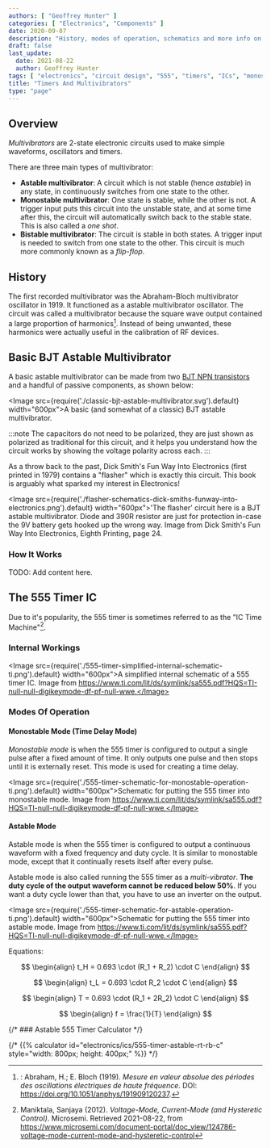 ```yaml
---
authors: [ "Geoffrey Hunter" ]
categories: [ "Electronics", "Components" ]
date: 2020-09-07
description: "History, modes of operation, schematics and more info on the timers and multivibrators."
draft: false
last_update:
  date: 2021-08-22
  author: Geoffrey Hunter
tags: [ "electronics", "circuit design", "555", "timers", "ICs", "monostable", "astable", "PWM", "duty cycle", "multivibrators", "BJT" ]
title: "Timers And Multivibrators"
type: "page"
---
```


## Overview

_Multivibrators_ are 2-state electronic circuits used to make simple waveforms, oscillators and timers.

There are three main types of multivibrator:

* **Astable multivibrator**: A circuit which is not stable (hence _astable_) in any state, in continuously switches from one state to the other.
* **Monostable multivibrator**: One state is stable, while the other is not. A trigger input puts this circuit into the unstable state, and at some time after this, the circuit will automatically switch back to the stable state. This is also called a _one shot_.
* **Bistable multivibrator**: The circuit is stable in both states. A trigger input is needed to switch from one state to the other. This circuit is much more commonly known as a _flip-flop_.

## History

The first recorded multivibrator was the Abraham-Bloch multivibrator oscillator in 1919. It functioned as a astable multivibrator oscillator. The circuit was called a multivibrator because the square wave output contained a large proportion of harmonics[^abraham-bloch-1919-paper]. Instead of being unwanted, these harmonics were actually useful in the calibration of RF devices.

## Basic BJT Astable Multivibrator

A basic astable multivibrator can be made from two [BJT NPN transistors](/electronics/components/transistors/bipolar-junction-transistors-bjts) and a handful of passive components, as shown below:

<Image src={require('./classic-bjt-astable-multivibrator.svg').default} width="600px">A basic (and somewhat of a classic) BJT astable multivibrator.</Image>

:::note
The capacitors do not need to be polarized, they are just shown as polarized as traditional for this circuit, and it helps you understand how the circuit works by showing the voltage polarity across each.
:::

As a throw back to the past, Dick Smith's Fun Way Into Electronics (first printed in 1979) contains a "flasher" which is exactly this circuit. This book is arguably what sparked my interest in Electronics!

<Image src={require('./flasher-schematics-dick-smiths-funway-into-electronics.png').default} width="600px">'The flasher' circuit here is a BJT astable multivibrator. Diode and 390R resistor are just for protection in-case the 9V battery gets hooked up the wrong way. Image from Dick Smith's Fun Way Into Electronics, Eighth Printing, page 24.</Image>

### How It Works

TODO: Add content here.

## The 555 Timer IC

Due to it's popularity, the 555 timer is sometimes referred to as the "IC Time Machine"[^bib-microsemi-v-i-mode].

### Internal Workings

<Image src={require('./555-timer-simplified-internal-schematic-ti.png').default} width="600px">A simplified internal schematic of a 555 timer IC. Image from https://www.ti.com/lit/ds/symlink/sa555.pdf?HQS=TI-null-null-digikeymode-df-pf-null-wwe.</Image>

### Modes Of Operation

#### Monostable Mode (Time Delay Mode)

_Monostable mode_ is when the 555 timer is configured to output a single pulse after a fixed amount of time. It only outputs one pulse and then stops until it is externally reset. This mode is used for creating a time delay.

<Image src={require('./555-timer-schematic-for-monostable-operation-ti.png').default} width="600px">Schematic for putting the 555 timer into monostable mode. Image from https://www.ti.com/lit/ds/symlink/sa555.pdf?HQS=TI-null-null-digikeymode-df-pf-null-wwe.</Image>

#### Astable Mode

Astable mode is when the 555 timer is configured to output a continuous waveform with a fixed frequency and duty cycle. It is similar to monostable mode, except that it continually resets itself after every pulse.

Astable mode is also called running the 555 timer as a _multi-vibrator_. **The duty cycle of the output waveform cannot be reduced below 50%**. If you want a duty cycle lower than that, you have to use an inverter on the output.

<Image src={require('./555-timer-schematic-for-astable-operation-ti.png').default} width="600px">Schematic for putting the 555 timer into astable mode. Image from https://www.ti.com/lit/ds/symlink/sa555.pdf?HQS=TI-null-null-digikeymode-df-pf-null-wwe.</Image>

Equations:

$$
\begin{align}
t_H = 0.693 \cdot (R_1 + R_2) \cdot C
\end{align}
$$

$$
\begin{align}
t_L = 0.693 \cdot R_2 \cdot C
\end{align}
$$

$$
\begin{align}
T = 0.693 \cdot (R_1 + 2R_2) \cdot C
\end{align}
$$

$$
\begin{align}
f = \frac{1}{T}
\end{align}
$$

{/* ### Astable 555 Timer Calculator */}

{/* {{% calculator id="electronics/ics/555-timer-astable-rt-rb-c" style="width: 800px; height: 400px;" %}} */}

[^abraham-bloch-1919-paper]: : Abraham, H.; E. Bloch (1919). _Mesure en valeur absolue des périodes des oscillations électriques de haute fréquence_. DOI: https://doi.org/10.1051/anphys/191909120237.
[^bib-microsemi-v-i-mode]:  Maniktala, Sanjaya (2012). _Voltage-Mode, Current-Mode (and Hysteretic Control)_. Microsemi. Retrieved 2021-08-22, from https://www.microsemi.com/document-portal/doc_view/124786-voltage-mode-current-mode-and-hysteretic-control
